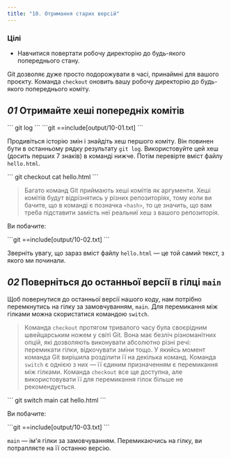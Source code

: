 ```yaml
---
title: "10. Отримання старих версій"
---
```


### Цілі

- Навчитися повертати робочу директорію до будь-якого попереднього стану.

Git дозволяє дуже просто подорожувати в часі, принаймні для вашого проєкту. Команда `checkout` оновить вашу робочу директорію до будь-якого попереднього коміту.

## _01_ Отримайте хеші попередніх комітів

<Run>
```
git log
```
</Run>

<Output>
```git
==include[output/10-01.txt]
```
</Output>

Продивіться історію змін і знайдіть хеш першого коміту. Він повинен бути в останньому рядку результату `git log`. Використовуйте цей хеш (досить перших 7 знаків) в команді нижче. Потім перевірте вміст файлу `hello.html`.

<Run>
```
git checkout <hash>
cat hello.html
```
</Run>

> Багато команд Git приймають хеші комітів як аргументи. Хеші комітів будут відрізнятись у різних репозиторіях, тому коли ви бачите, що в команді є позначка `<hash>`, то це значить, що вам треба підставити замість неї реальниї хеш з вашого репозиторія.

Ви побачите:

<Output>
```git
==include[output/10-02.txt]
```
</Output>

Зверніть увагу, що зараз вміст файлу `hello.html` — це той самий текст, з якого ми починали.

## _02_ Поверніться до останньої версії в гілці `main`

Щоб повернутися до останньої версії нашого коду, нам потрібно перемкнутись на гілку за замовчуванням, `main`. Для перемикання між гілками можна скористатися командою `switch`.

> Команда `checkout` протягом тривалого часу була своєрідним швейцарським ножем у світі Git. Вона має безліч різноманітних опцій, які дозволяють виконувати абсолютно різні речі: перемикати гілки, відкочувати зміни тощо. У якийсь момент команда Git вирішила розділити її на декілька команд. Команда `switch` є однією з них — її єдиним призначенням є перемикання між гілками. Команда `checkout` все ще доступна, але використовувати її для перемикання гілок більше не рекомендується.

<Run>
```
git switch main
cat hello.html
```
</Run>

Ви побачите:

<Output>
```git
==include[output/10-03.txt]
```
</Output>

`main` — ім'я гілки за замовчуванням. Перемикаючись на гілку, ви потрапляєте на її останню версію.
